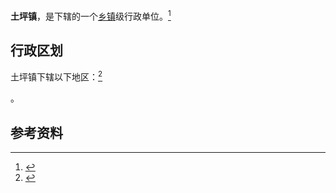 {{中国乡级行政区|52/03/24/104/000}}

'''土坪镇'''，是{{PRC admin/fullname|52/03/24/104/000|3}}下辖的一个[[乡镇|乡镇]]级行政单位。<ref>{{PRC admin/ref sgc|{{PRC admin/parent|52/03/24/104/000}}}}</ref>

== 行政区划 ==

土坪镇下辖以下地区：<ref>{{PRC admin/ref sgc|52/03/24/104/000}}</ref>

{{PRC admin/children|52/03/24/104/000}}。

== 参考资料 ==

{{reflist}}

{{行政区划小作品}}
{{PRC admin/navcat|52/03/24/104/000}}